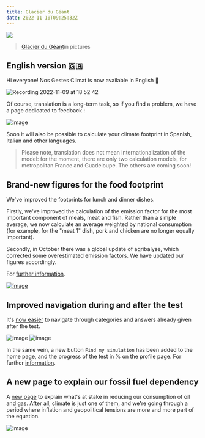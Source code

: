 ---
title: Glacier du Géant
date: 2022-11-10T09:25:32Z
---

![](https://upload.wikimedia.org/wikipedia/commons/thumb/8/80/Aerial_view_of_Glacier_du_G%C3%A9ant.jpg/640px-Aerial_view_of_Glacier_du_G%C3%A9ant.jpg)

> <a href="https://fr.wikipedia.org/wiki/Glacier_du_G%C3%A9ant">Glacier du Géant</a>in pictures

## English version 🇬🇧

Hi everyone! Nos Gestes Climat is now available in English 💂

![Recording 2022-11-09 at 18 52 42](https://user-images.githubusercontent.com/1177762/200904084-6051257b-e0ce-4483-8d91-05b5bbd44e0b.gif)

Of course, translation is a long-term task, so if you find a problem, we have a page dedicated to feedback : 

![image](https://user-images.githubusercontent.com/1177762/200904709-d6a19333-9c70-4033-bb15-bafde6661794.png)



Soon it will also be possible to calculate your climate footprint in Spanish, Italian and other languages. 

> Please note, translation does not mean internationalization of the model: for the moment, there are only two calculation models, for metropolitan France and Guadeloupe. The others are coming soon!

## Brand-new figures for the food footprint

We've improved the footprints for lunch and dinner dishes. 

Firstly, we've improved the calculation of the emission factor for the most important component of meals, meat and fish. Rather than a simple average, we now calculate an average weighted by national consumption (for example, for the "meat 1" dish, pork and chicken are no longer equally important). 

Secondly, in October there was a global update of agribalyse, which corrected some overestimated emission factors. We have updated our figures accordingly. 

 For <a href="https://github.com/abc-transitionbascarbone/near-modele/pull/1525">further information</a>.

<a href="https://nosgestesclimat.fr/documentation/alimentation/plats/viande-1">![image](https://user-images.githubusercontent.com/1177762/200906087-5748cab9-d053-48dd-b169-3038dcf50fa2.png)</a>


## Improved navigation during and after the test

It's <a href="https://github.com/incubateur-ademe/nosgestesclimat-site/pull/677">now easier</a> to navigate through categories and answers already given after the test. 

![image](https://user-images.githubusercontent.com/1177762/193876373-fd942951-afb3-40ec-8316-480b9bdf7241.png)
![image](https://user-images.githubusercontent.com/1177762/193876420-5203196f-54af-42fb-b61b-9e2822da9a59.png)

In the same vein, a new button `Find my simulation` has been added to the home page, and the progress of the test in % on the profile page. For further <a href="https://github.com/incubateur-ademe/nosgestesclimat-site/pull/672">information</a>.

## A new page to explain our fossil fuel dependency

A <a href="https://nosgestesclimat.fr/pétrole-et-gaz">new page</a> to explain what's at stake in reducing our consumption of oil and gas. After all, climate is just one of them, and we're going through a period where inflation and geopolitical tensions are more and more part of the equation.

![image](https://user-images.githubusercontent.com/1177762/200906228-cb2db1ba-3083-48eb-9a96-26f0fb02daf1.png)





